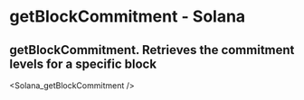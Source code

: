 # getBlockCommitment - Solana

## getBlockCommitment. Retrieves the commitment levels for a specific block


<Solana_getBlockCommitment />
